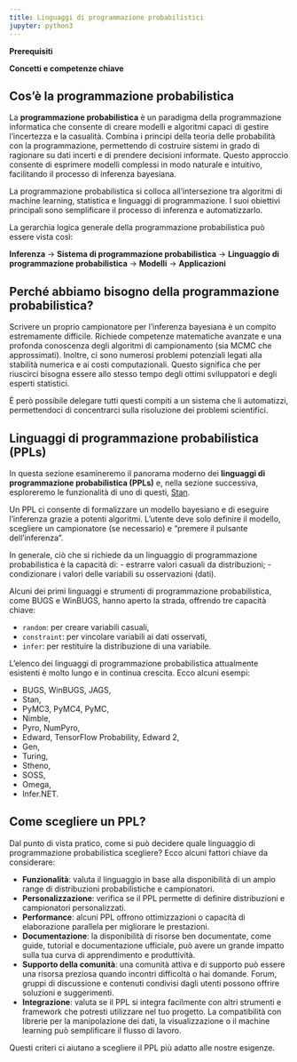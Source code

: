 ```yaml
---
title: Linguaggi di programmazione probabilistici
jupyter: python3
---
```




**Prerequisiti**

**Concetti e competenze chiave**

## Cos'è la programmazione probabilistica

La **programmazione probabilistica** è un paradigma della programmazione informatica che consente di creare modelli e algoritmi capaci di gestire l'incertezza e la casualità. Combina i principi della teoria delle probabilità con la programmazione, permettendo di costruire sistemi in grado di ragionare su dati incerti e di prendere decisioni informate. Questo approccio consente di esprimere modelli complessi in modo naturale e intuitivo, facilitando il processo di inferenza bayesiana.

La programmazione probabilistica si colloca all'intersezione tra algoritmi di machine learning, statistica e linguaggi di programmazione. I suoi obiettivi principali sono semplificare il processo di inferenza e automatizzarlo.

La gerarchia logica generale della programmazione probabilistica può essere vista così:

**Inferenza** &rarr; **Sistema di programmazione probabilistica** &rarr; **Linguaggio di programmazione probabilistica** &rarr; **Modelli** &rarr; **Applicazioni**

## Perché abbiamo bisogno della programmazione probabilistica?

Scrivere un proprio campionatore per l'inferenza bayesiana è un compito estremamente difficile.  Richiede competenze matematiche avanzate e una profonda conoscenza degli algoritmi di campionamento (sia MCMC che approssimati). Inoltre, ci sono numerosi problemi potenziali legati alla stabilità numerica e ai costi computazionali. Questo significa che per riuscirci bisogna essere allo stesso tempo degli ottimi sviluppatori e degli esperti statistici.

È però possibile delegare tutti questi compiti a un sistema che li automatizzi, permettendoci di concentrarci sulla risoluzione dei problemi scientifici.

## Linguaggi di programmazione probabilistica (PPLs)

In questa sezione esamineremo il panorama moderno dei **linguaggi di programmazione probabilistica (PPLs)** e, nella sezione successiva, esploreremo le funzionalità di uno di questi, [Stan](https://mc-stan.org).

Un PPL ci consente di formalizzare un modello bayesiano e di eseguire l'inferenza grazie a potenti algoritmi. L'utente deve solo definire il modello, scegliere un campionatore (se necessario) e "premere il pulsante dell'inferenza".

In generale, ciò che si richiede da un linguaggio di programmazione probabilistica è la capacità di:
- estrarre valori casuali da distribuzioni;
- condizionare i valori delle variabili su osservazioni (dati).

Alcuni dei primi linguaggi e strumenti di programmazione probabilistica, come BUGS e WinBUGS, hanno aperto la strada, offrendo tre capacità chiave:

- `random`: per creare variabili casuali,
- `constraint`: per vincolare variabili ai dati osservati,
- `infer`: per restituire la distribuzione di una variabile.

L'elenco dei linguaggi di programmazione probabilistica attualmente esistenti è molto lungo e in continua crescita. Ecco alcuni esempi:

- BUGS, WinBUGS, JAGS,
- Stan,
- PyMC3, PyMC4, PyMC,
- Nimble,
- Pyro, NumPyro,
- Edward, TensorFlow Probability, Edward 2,
- Gen,
- Turing,
- Stheno,
- SOSS,
- Omega,
- Infer.NET.

## Come scegliere un PPL?

Dal punto di vista pratico, come si può decidere quale linguaggio di programmazione probabilistica scegliere? Ecco alcuni fattori chiave da considerare:

- **Funzionalità**: valuta il linguaggio in base alla disponibilità di un ampio range di distribuzioni probabilistiche e campionatori.
- **Personalizzazione**: verifica se il PPL permette di definire distribuzioni e campionatori personalizzati.
- **Performance**: alcuni PPL offrono ottimizzazioni o capacità di elaborazione parallela per migliorare le prestazioni.
- **Documentazione**: la disponibilità di risorse ben documentate, come guide, tutorial e documentazione ufficiale, può avere un grande impatto sulla tua curva di apprendimento e produttività.
- **Supporto della comunità**: una comunità attiva e di supporto può essere una risorsa preziosa quando incontri difficoltà o hai domande. Forum, gruppi di discussione e contenuti condivisi dagli utenti possono offrire soluzioni e suggerimenti.
- **Integrazione**: valuta se il PPL si integra facilmente con altri strumenti e framework che potresti utilizzare nel tuo progetto. La compatibilità con librerie per la manipolazione dei dati, la visualizzazione o il machine learning può semplificare il flusso di lavoro.

Questi criteri ci aiutano a scegliere il PPL più adatto alle nostre esigenze.

